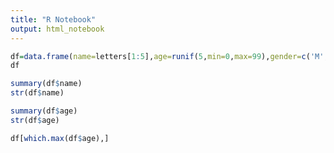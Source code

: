 ```yaml
---
title: "R Notebook"
output: html_notebook
---
```


```r
df=data.frame(name=letters[1:5],age=runif(5,min=0,max=99),gender=c('M','F','F','M','F'))
df
```

```r
summary(df$name)
str(df$name)
```
```r
summary(df$age)
str(df$age)
```
```r
df[which.max(df$age),]
```


